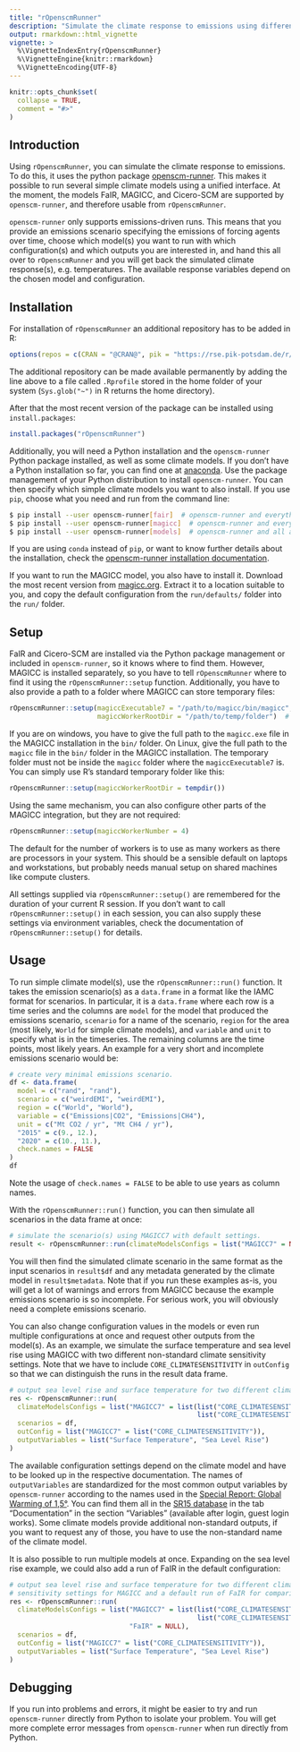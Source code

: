 ```yaml
---
title: "rOpenscmRunner"
description: "Simulate the climate response to emissions using different simple climate models"
output: rmarkdown::html_vignette
vignette: >
  %\VignetteIndexEntry{rOpenscmRunner}
  %\VignetteEngine{knitr::rmarkdown}
  %\VignetteEncoding{UTF-8}
---
```


```r
knitr::opts_chunk$set(
  collapse = TRUE,
  comment = "#>"
)
```
## Introduction

Using `rOpenscmRunner`, you can simulate the climate response to emissions. To do this, it uses the python package
[openscm-runner](https://openscm-runner.readthedocs.io). This makes it possible to run several simple climate models
using a unified interface. At the moment, the models FaIR, MAGICC, and Cicero-SCM are supported by `openscm-runner`,
and therefore usable from `rOpenscmRunner`.

`openscm-runner` only supports emissions-driven runs. This means that you provide an emissions scenario specifying
the emissions of forcing agents over time, choose which model(s) you want to run with which configuration(s) and
which outputs you are interested in, and hand this all over to `rOpenscmRunner` and you will get back the simulated
climate response(s), e.g. temperatures. The available response variables depend on the chosen model and configuration.

## Installation

For installation of `rOpenscmRunner` an additional repository has to be added in R:

```r
options(repos = c(CRAN = "@CRAN@", pik = "https://rse.pik-potsdam.de/r/packages"))
```
The additional repository can be made available permanently by adding the line above to a file called `.Rprofile`
stored in the home folder of your system (`Sys.glob("~")` in R returns the home directory).

After that the most recent version of the package can be installed using `install.packages`:

```r
install.packages("rOpenscmRunner")
```

Additionally, you will need a Python installation and the `openscm-runner` Python package installed, as well as some
climate models. If you don't have a Python installation so far, you can find one at
[anaconda](https://www.anaconda.com/products/distribution). Use the package management of your Python distribution
to install `openscm-runner`. You can then specify which simple climate models you want to also install.
If you use `pip`, choose what you need and run from the command line:

```bash
$ pip install --user openscm-runner[fair]  # openscm-runner and everything needed to run the model FaIR
$ pip install --user openscm-runner[magicc]  # openscm-runner and everything needed to integrate with the model MAGICC
$ pip install --user openscm-runner[models]  # openscm-runner and all available models
```

If you are using `conda` instead of `pip`, or want to know further details about the installation, check the
[openscm-runner installation documentation](https://openscm-runner.readthedocs.io/en/latest/installation.html).

If you want to run the MAGICC model, you also have to install it. Download the most recent version from
[magicc.org](https://magicc.org/download/magicc7). Extract it to a location suitable to you, and copy the default
configuration from the `run/defaults/` folder into the `run/` folder.

## Setup

FaIR and Cicero-SCM are installed via the Python package management or included in `openscm-runner`, so
it knows where to find them. However, MAGICC is installed separately, so you have to tell `rOpenscmRunner` where to
find it using the `rOpenscmRunner::setup` function. Additionally, you have to also provide a path to a folder where
MAGICC can store temporary files:

```r
rOpenscmRunner::setup(magiccExecutable7 = "/path/to/magicc/bin/magicc",  # nolint: absolute_path_linter
                      magiccWorkerRootDir = "/path/to/temp/folder")  # nolint: absolute_path_linter
```
If you are on windows, you have to give the full path to the `magicc.exe` file in the MAGICC installation in the
`bin/` folder. On Linux, give the full path to the `magicc` file in the `bin/` folder in the MAGICC installation.
The temporary folder must not be inside the `magicc` folder where the `magiccExecutable7` is. You can simply use
R's standard temporary folder like this:

```r
rOpenscmRunner::setup(magiccWorkerRootDir = tempdir())
```

Using the same mechanism, you can also configure other parts of the MAGICC integration, but they are not required:
```r
rOpenscmRunner::setup(magiccWorkerNumber = 4)
```
The default for the number of workers is to use as many workers as there are processors in your system. This should
be a sensible default on laptops and workstations, but probably needs manual setup on shared machines like compute
clusters.

All settings supplied via `rOpenscmRunner::setup()` are remembered for the duration of your current R session. If you
don't want to call `rOpenscmRunner::setup()` in each session, you can also supply these settings via environment
variables, check the documentation of `rOpenscmRunner::setup()` for details.

## Usage

To run simple climate model(s), use the `rOpenscmRunner::run()` function. It takes the emission scenario(s) as a
`data.frame` in a format like the IAMC format for scenarios. In particular, it is a `data.frame` where each row is
a time series and the columns are `model` for the model that produced the emissions scenario, `scenario` for a name
of the scenario, `region` for the area (most likely, `World` for simple climate models), and `variable` and
`unit` to specify what is in the timeseries. The remaining columns are the time points, most likely years.
An example for a very short and incomplete emissions scenario would be:
```r
# create very minimal emissions scenario.
df <- data.frame(
  model = c("rand", "rand"),
  scenario = c("weirdEMI", "weirdEMI"),
  region = c("World", "World"),
  variable = c("Emissions|CO2", "Emissions|CH4"),
  unit = c("Mt CO2 / yr", "Mt CH4 / yr"),
  "2015" = c(9., 12.),
  "2020" = c(10., 11.),
  check.names = FALSE
)
df
```
Note the usage of `check.names = FALSE` to be able to use years as column names.

With the `rOpenscmRunner::run()` function, you can then simulate all scenarios in the data frame at once:

```r
# simulate the scenario(s) using MAGICC7 with default settings.
result <- rOpenscmRunner::run(climateModelsConfigs = list("MAGICC7" = NULL), scenarios = df)
```

You will then find the simulated climate scenario in the same format as the input scenarios in `result$df` and any
metadata generated by the climate model in `result$metadata`. Note that if you run these examples as-is, you will
get a lot of warnings and errors from MAGICC because the example emissions scenario is so incomplete. For serious
work, you will obviously need a complete emissions scenario.

You can also change configuration values in the models or even run multiple configurations at once and
request other outputs from the model(s). As an example, we simulate the surface temperature and sea level rise
using MAGICC with two different non-standard climate sensitivity settings. Note that we have to include
`CORE_CLIMATESENSITIVITY` in `outConfig` so that we can distinguish the runs in the result data frame.

```r
# output sea level rise and surface temperature for two different climate sensitivity settings.
res <- rOpenscmRunner::run(
  climateModelsConfigs = list("MAGICC7" = list(list("CORE_CLIMATESENSITIVITY" = 3.),
                                               list("CORE_CLIMATESENSITIVITY" = 4.))),
  scenarios = df,
  outConfig = list("MAGICC7" = list("CORE_CLIMATESENSITIVITY")),
  outputVariables = list("Surface Temperature", "Sea Level Rise")
)
```

The available configuration settings depend on the climate model and have to be looked up in the respective
documentation. The names of `outputVariables` are standardized for the most common output variables by
`openscm-runner` according to the names used in the [Special Report: Global Warming of 1,5°](https://www.ipcc.ch/sr15/).
You can find them all in the [SR15 database](https://data.ene.iiasa.ac.at/iamc-1.5c-explorer)
in the tab "Documentation" in the section "Variables" (available after login, guest login works). Some climate
models provide additional non-standard outputs, if you want to request any of those, you have to use the non-standard
name of the climate model.

It is also possible to run multiple models at once. Expanding on the sea level rise example, we could also add
a run of FaIR in the default configuration:
```r
# output sea level rise and surface temperature for two different climate
# sensitivity settings for MAGICC and a default run of FaIR for comparison.
res <- rOpenscmRunner::run(
  climateModelsConfigs = list("MAGICC7" = list(list("CORE_CLIMATESENSITIVITY" = 3.),
                                               list("CORE_CLIMATESENSITIVITY" = 4.)),
                              "FaIR" = NULL),
  scenarios = df,
  outConfig = list("MAGICC7" = list("CORE_CLIMATESENSITIVITY")),
  outputVariables = list("Surface Temperature", "Sea Level Rise")
)
```

## Debugging

If you run into problems and errors, it might be easier to try and run `openscm-runner` directly from Python to
isolate your problem. You will get more complete error messages from `openscm-runner` when run directly from Python.
